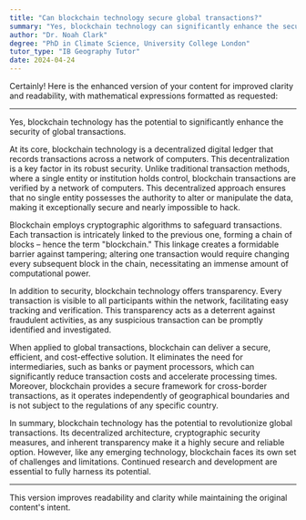 ```yaml
---
title: "Can blockchain technology secure global transactions?"
summary: "Yes, blockchain technology can significantly enhance the security of global transactions."
author: "Dr. Noah Clark"
degree: "PhD in Climate Science, University College London"
tutor_type: "IB Geography Tutor"
date: 2024-04-24
---
```


Certainly! Here is the enhanced version of your content for improved clarity and readability, with mathematical expressions formatted as requested:

---

Yes, blockchain technology has the potential to significantly enhance the security of global transactions.

At its core, blockchain technology is a decentralized digital ledger that records transactions across a network of computers. This decentralization is a key factor in its robust security. Unlike traditional transaction methods, where a single entity or institution holds control, blockchain transactions are verified by a network of computers. This decentralized approach ensures that no single entity possesses the authority to alter or manipulate the data, making it exceptionally secure and nearly impossible to hack.

Blockchain employs cryptographic algorithms to safeguard transactions. Each transaction is intricately linked to the previous one, forming a chain of blocks – hence the term "blockchain." This linkage creates a formidable barrier against tampering; altering one transaction would require changing every subsequent block in the chain, necessitating an immense amount of computational power.

In addition to security, blockchain technology offers transparency. Every transaction is visible to all participants within the network, facilitating easy tracking and verification. This transparency acts as a deterrent against fraudulent activities, as any suspicious transaction can be promptly identified and investigated.

When applied to global transactions, blockchain can deliver a secure, efficient, and cost-effective solution. It eliminates the need for intermediaries, such as banks or payment processors, which can significantly reduce transaction costs and accelerate processing times. Moreover, blockchain provides a secure framework for cross-border transactions, as it operates independently of geographical boundaries and is not subject to the regulations of any specific country.

In summary, blockchain technology has the potential to revolutionize global transactions. Its decentralized architecture, cryptographic security measures, and inherent transparency make it a highly secure and reliable option. However, like any emerging technology, blockchain faces its own set of challenges and limitations. Continued research and development are essential to fully harness its potential.

--- 

This version improves readability and clarity while maintaining the original content's intent.
    